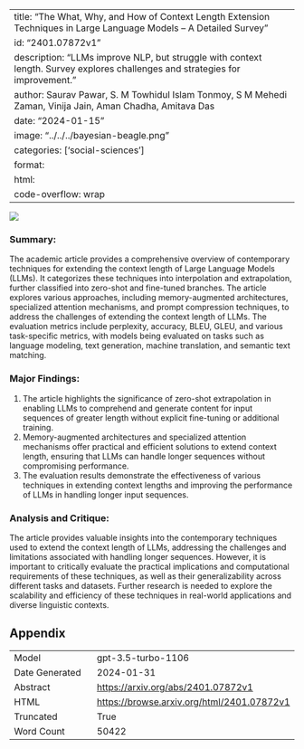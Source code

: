 
---
title: "The What, Why, and How of Context Length Extension Techniques in Large Language Models -- A Detailed Survey"
id: "2401.07872v1"
description: "LLMs improve NLP, but struggle with context length. Survey explores challenges and strategies for improvement."
author: Saurav Pawar, S. M Towhidul Islam Tonmoy, S M Mehedi Zaman, Vinija Jain, Aman Chadha, Amitava Das
date: "2024-01-15"
image: "../../../bayesian-beagle.png"
categories: ['social-sciences']
format:
  html:
    code-overflow: wrap
---

![](None)

### Summary:

The academic article provides a comprehensive overview of contemporary techniques for extending the context length of Large Language Models (LLMs). It categorizes these techniques into interpolation and extrapolation, further classified into zero-shot and fine-tuned branches. The article explores various approaches, including memory-augmented architectures, specialized attention mechanisms, and prompt compression techniques, to address the challenges of extending the context length of LLMs. The evaluation metrics include perplexity, accuracy, BLEU, GLEU, and various task-specific metrics, with models being evaluated on tasks such as language modeling, text generation, machine translation, and semantic text matching.

### Major Findings:
1. The article highlights the significance of zero-shot extrapolation in enabling LLMs to comprehend and generate content for input sequences of greater length without explicit fine-tuning or additional training.
2. Memory-augmented architectures and specialized attention mechanisms offer practical and efficient solutions to extend context length, ensuring that LLMs can handle longer sequences without compromising performance.
3. The evaluation results demonstrate the effectiveness of various techniques in extending context lengths and improving the performance of LLMs in handling longer input sequences.

### Analysis and Critique:
The article provides valuable insights into the contemporary techniques used to extend the context length of LLMs, addressing the challenges and limitations associated with handling longer sequences. However, it is important to critically evaluate the practical implications and computational requirements of these techniques, as well as their generalizability across different tasks and datasets. Further research is needed to explore the scalability and efficiency of these techniques in real-world applications and diverse linguistic contexts.

## Appendix

|          |          |
|----------|----------|
| Model     | gpt-3.5-turbo-1106       |
| Date Generated     | 2024-01-31       |
| Abstract | [https://arxiv.org/abs/2401.07872v1](https://arxiv.org/abs/2401.07872v1)        |
| HTML     | [https://browse.arxiv.org/html/2401.07872v1](https://browse.arxiv.org/html/2401.07872v1)       |
| Truncated       | True       |
| Word Count       | 50422       |